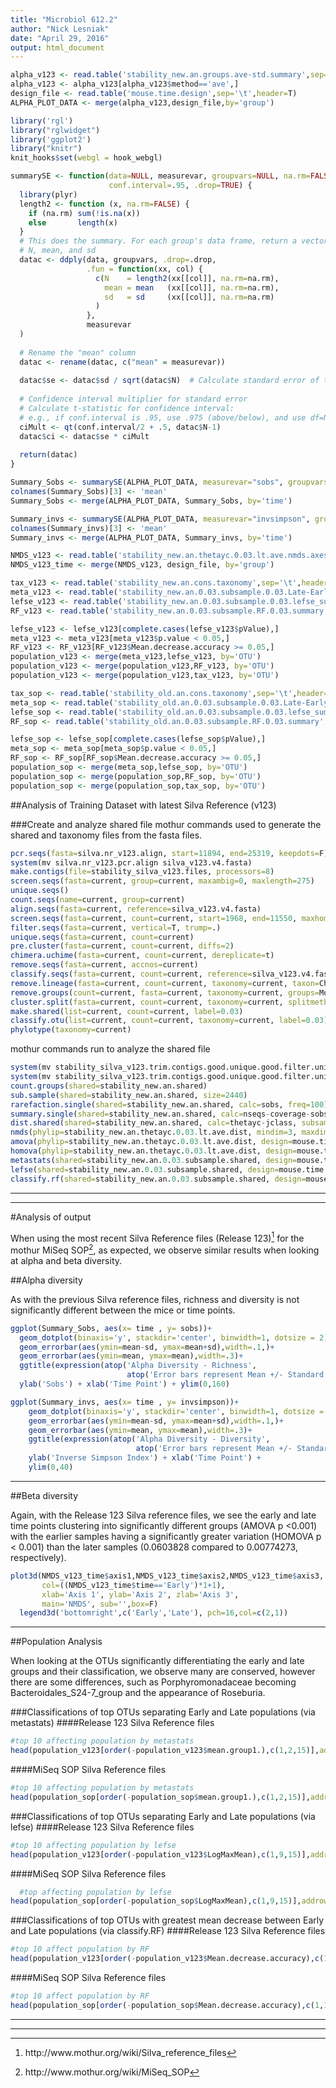 ```yaml
---
title: "Microbiol 612.2"
author: "Nick Lesniak"
date: "April 29, 2016"
output: html_document
---
```



```r
alpha_v123 <- read.table('stability_new.an.groups.ave-std.summary',sep='\t',header = T)
alpha_v123 <- alpha_v123[alpha_v123$method=='ave',]
design_file <- read.table('mouse.time.design',sep='\t',header=T)
ALPHA_PLOT_DATA <- merge(alpha_v123,design_file,by='group')

library('rgl')
library("rglwidget")
library('ggplot2')
library("knitr")
knit_hooks$set(webgl = hook_webgl)

summarySE <- function(data=NULL, measurevar, groupvars=NULL, na.rm=FALSE,
                      conf.interval=.95, .drop=TRUE) {
  library(plyr)
  length2 <- function (x, na.rm=FALSE) {
    if (na.rm) sum(!is.na(x))
    else       length(x)
  }
  # This does the summary. For each group's data frame, return a vector with
  # N, mean, and sd
  datac <- ddply(data, groupvars, .drop=.drop,
                 .fun = function(xx, col) {
                   c(N    = length2(xx[[col]], na.rm=na.rm),
                     mean = mean   (xx[[col]], na.rm=na.rm),
                     sd   = sd     (xx[[col]], na.rm=na.rm)
                   )
                 },
                 measurevar
  )
  
  # Rename the "mean" column    
  datac <- rename(datac, c("mean" = measurevar))
  
  datac$se <- datac$sd / sqrt(datac$N)  # Calculate standard error of the mean
  
  # Confidence interval multiplier for standard error
  # Calculate t-statistic for confidence interval: 
  # e.g., if conf.interval is .95, use .975 (above/below), and use df=N-1
  ciMult <- qt(conf.interval/2 + .5, datac$N-1)
  datac$ci <- datac$se * ciMult
  
  return(datac)
}

Summary_Sobs <- summarySE(ALPHA_PLOT_DATA, measurevar="sobs", groupvars='time')
colnames(Summary_Sobs)[3] <- 'mean'
Summary_Sobs <- merge(ALPHA_PLOT_DATA, Summary_Sobs, by='time')

Summary_invs <- summarySE(ALPHA_PLOT_DATA, measurevar="invsimpson", groupvars='time')
colnames(Summary_invs)[3] <- 'mean'
Summary_invs <- merge(ALPHA_PLOT_DATA, Summary_invs, by='time')

NMDS_v123 <- read.table('stability_new.an.thetayc.0.03.lt.ave.nmds.axes', sep='\t',header=T)
NMDS_v123_time <- merge(NMDS_v123, design_file, by='group')

tax_v123 <- read.table('stability_new.an.cons.taxonomy',sep='\t',header=T)
meta_v123 <- read.table('stability_new.an.0.03.subsample.0.03.Late-Early.metastats',sep='\t',header=T)
lefse_v123 <- read.table('stability_new.an.0.03.subsample.0.03.lefse_summary',sep='\t',header=T,fill=T)
RF_v123 <- read.table('stability_new.an.0.03.subsample.RF.0.03.summary',sep='\t',header=T)

lefse_v123 <- lefse_v123[complete.cases(lefse_v123$pValue),]
meta_v123 <- meta_v123[meta_v123$p.value < 0.05,]
RF_v123 <- RF_v123[RF_v123$Mean.decrease.accuracy >= 0.05,]
population_v123 <- merge(meta_v123,lefse_v123, by='OTU')
population_v123 <- merge(population_v123,RF_v123, by='OTU')
population_v123 <- merge(population_v123,tax_v123, by='OTU')

tax_sop <- read.table('stability_old.an.cons.taxonomy',sep='\t',header=T)
meta_sop <- read.table('stability_old.an.0.03.subsample.0.03.Late-Early.metastats',sep='\t',header=T)
lefse_sop <- read.table('stability_old.an.0.03.subsample.0.03.lefse_summary',sep='\t',header=T,fill=T)
RF_sop <- read.table('stability_old.an.0.03.subsample.RF.0.03.summary',sep='\t',header=T)

lefse_sop <- lefse_sop[complete.cases(lefse_sop$pValue),]
meta_sop <- meta_sop[meta_sop$p.value < 0.05,]
RF_sop <- RF_sop[RF_sop$Mean.decrease.accuracy >= 0.05,]
population_sop <- merge(meta_sop,lefse_sop, by='OTU')
population_sop <- merge(population_sop,RF_sop, by='OTU')
population_sop <- merge(population_sop,tax_sop, by='OTU')


```
##Analysis of Training Dataset with latest Silva Reference (v123)


###Create and analyze shared file
mothur commands used to generate the shared and taxonomy files from the fasta files.

```r
pcr.seqs(fasta=silva.nr_v123.align, start=11894, end=25319, keepdots=F)
system(mv silva.nr_v123.pcr.align silva_v123.v4.fasta)
make.contigs(file=stability_silva_v123.files, processors=8)
screen.seqs(fasta=current, group=current, maxambig=0, maxlength=275)
unique.seqs()
count.seqs(name=current, group=current)
align.seqs(fasta=current, reference=silva_v123.v4.fasta)
screen.seqs(fasta=current, count=current, start=1968, end=11550, maxhomop=8)
filter.seqs(fasta=current, vertical=T, trump=.)
unique.seqs(fasta=current, count=current)
pre.cluster(fasta=current, count=current, diffs=2)
chimera.uchime(fasta=current, count=current, dereplicate=t)
remove.seqs(fasta=current, accnos=current)
classify.seqs(fasta=current, count=current, reference=silva_v123.v4.fasta, taxonomy=silva.nr_v123.tax, cutoff=80)
remove.lineage(fasta=current, count=current, taxonomy=current, taxon=Chloroplast-Mitochondria-unknown-Archaea-Eukaryota)
remove.groups(count=current, fasta=current, taxonomy=current, groups=Mock)
cluster.split(fasta=current, count=current, taxonomy=current, splitmethod=classify, taxlevel=4, cutoff=0.15)
make.shared(list=current, count=current, label=0.03)
classify.otu(list=current, count=current, taxonomy=current, label=0.03)
phylotype(taxonomy=current)
```

mothur commands run to analyze the shared file

```r
system(mv stability_silva_v123.trim.contigs.good.unique.good.filter.unique.precluster.pick.pick.pick.an.unique_list.shared stability_new.an.shared)
system(mv stability_silva_v123.trim.contigs.good.unique.good.filter.unique.precluster.pick.pick.pick.an.unique_list.0.03.cons.taxonomy stability_new.an.cons.taxonomy)
count.groups(shared=stability_new.an.shared)
sub.sample(shared=stability_new.an.shared, size=2440)
rarefaction.single(shared=stability_new.an.shared, calc=sobs, freq=100)
summary.single(shared=stability_new.an.shared, calc=nseqs-coverage-sobs-invsimpson, subsample=2440)
dist.shared(shared=stability_new.an.shared, calc=thetayc-jclass, subsample=2440)
nmds(phylip=stability_new.an.thetayc.0.03.lt.ave.dist, mindim=3, maxdim=3)
amova(phylip=stability_new.an.thetayc.0.03.lt.ave.dist, design=mouse.time.design)
homova(phylip=stability_new.an.thetayc.0.03.lt.ave.dist, design=mouse.time.design)
metastats(shared=stability_new.an.0.03.subsample.shared, design=mouse.time.design)
lefse(shared=stability_new.an.0.03.subsample.shared, design=mouse.time.design)
classify.rf(shared=stability_new.an.0.03.subsample.shared, design=mouse.time.design)
```

***
***

#Analysis of output

When using the most recent Silva Reference files (Release 123)[^1] for the mothur MiSeq SOP[^2], as expected, we observe similar results when looking at alpha and beta diversity. 

##Alpha diversity

As with the previous Silva reference files, richness and diversity is not significantly different between the mice or time points.

```r
ggplot(Summary_Sobs, aes(x= time , y= sobs))+ 
  geom_dotplot(binaxis='y', stackdir='center', binwidth=1, dotsize = 2) +
  geom_errorbar(aes(ymin=mean-sd, ymax=mean+sd),width=.1,)+
  geom_errorbar(aes(ymin=mean, ymax=mean),width=.3)+
  ggtitle(expression(atop('Alpha Diversity - Richness',
                          atop('Error bars represent Mean +/- Standard Deviation')))) +
  ylab('Sobs') + xlab('Time Point') + ylim(0,160)
```

```r
ggplot(Summary_invs, aes(x= time , y= invsimpson))+ 
    geom_dotplot(binaxis='y', stackdir='center', binwidth=1, dotsize = 0.8) +
    geom_errorbar(aes(ymin=mean-sd, ymax=mean+sd),width=.1,)+
    geom_errorbar(aes(ymin=mean, ymax=mean),width=.3)+
    ggtitle(expression(atop('Alpha Diversity - Diversity',
                            atop('Error bars represent Mean +/- Standard Deviation')))) +
    ylab('Inverse Simpson Index') + xlab('Time Point') +
    ylim(0,40)
```

***
##Beta diversity

Again, with the Release 123 Silva reference files, we see the early and late time points clustering into significantly different groups (AMOVA p <0.001) with the earlier samples having a significantly greater variation (HOMOVA p < 0.001) than the later samples (0.0603828 compared to 0.00774273, respectively).

```r
plot3d(NMDS_v123_time$axis1,NMDS_v123_time$axis2,NMDS_v123_time$axis3,
       col=((NMDS_v123_time$time=='Early')*1+1),
       xlab='Axis 1', ylab='Axis 2', zlab='Axis 3',
       main='NMDS', sub='',box=F)
  legend3d('bottomright',c('Early','Late'), pch=16,col=c(2,1))
```
***
##Population Analysis

When looking at the OTUs significantly differentiating the early and late groups and their classification, we observe many are conserved, however there are some differences, such as Porphyromonadaceae becoming Bacteroidales_S24-7_group and the appearance of Roseburia.

###Classifications of top OTUs separating Early and Late populations (via metastats)
####Release 123 Silva Reference files
```r
#top 10 affecting population by metastats
head(population_v123[order(-population_v123$mean.group1.),c(1,2,15)],addrownums=FALSE,5)
```

####MiSeq SOP Silva Reference files
```r
#top 10 affecting population by metastats
head(population_sop[order(-population_sop$mean.group1.),c(1,2,15)],addrownums=FALSE,5)
```

###Classifications of top OTUs separating Early and Late populations (via lefse)
####Release 123 Silva Reference files
```r
#top 10 affecting population by lefse
head(population_v123[order(-population_v123$LogMaxMean),c(1,9,15)],addrownums=FALSE,5)
```

####MiSeq SOP Silva Reference files
```r
  #top affecting population by lefse
head(population_sop[order(-population_sop$LogMaxMean),c(1,9,15)],addrownums=FALSE,5)
```

###Classifications of top OTUs with greatest mean decrease between Early and Late populations (via classify.RF)
####Release 123 Silva Reference files
```r
#top 10 affect population by RF
head(population_v123[order(-population_v123$Mean.decrease.accuracy),c(1,13,14,15)],addrownums=FALSE,5)
```

####MiSeq SOP Silva Reference files
```r
#top 10 affect population by RF
head(population_sop[order(-population_sop$Mean.decrease.accuracy),c(1,13,14,15)],addrownums=FALSE,5)
```


***
***
[^1]:http://www.mothur.org/wiki/Silva_reference_files
[^2]:http://www.mothur.org/wiki/MiSeq_SOP



